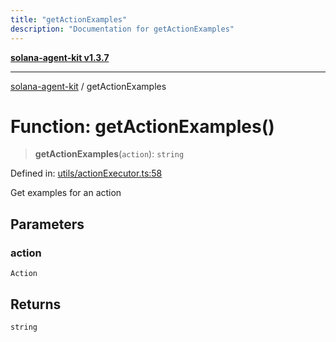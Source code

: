 ```yaml
---
title: "getActionExamples"
description: "Documentation for getActionExamples"
---
```


[**solana-agent-kit v1.3.7**](../README.md)

***

[solana-agent-kit](../README.md) / getActionExamples

# Function: getActionExamples()

> **getActionExamples**(`action`): `string`

Defined in: [utils/actionExecutor.ts:58](https://github.com/sendaifun/solana-agent-kit/blob/6acfa958180602da3c2d2ac883bf660ca90dba2f/src/utils/actionExecutor.ts#L58)

Get examples for an action

## Parameters

### action

`Action`

## Returns

`string`
